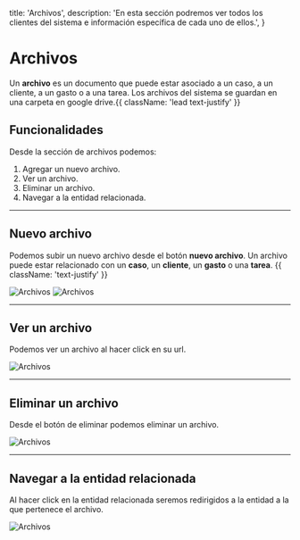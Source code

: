   title: 'Archivos',
  description:
    'En esta sección podremos ver todos los clientes del sistema e información específica de cada uno de ellos.',
}

# Archivos

Un **archivo** es un documento que puede estar asociado a un caso, a un cliente, a un gasto o a una tarea. Los archivos del sistema se guardan en una carpeta en google drive.{{ className: 'lead text-justify' }}

## Funcionalidades

Desde la sección de archivos podemos:

1. Agregar un nuevo archivo.
2. Ver un archivo.
3. Eliminar un archivo.
4. Navegar a la entidad relacionada.

---

## Nuevo archivo

Podemos subir un nuevo archivo desde el botón **nuevo archivo**. Un archivo puede estar relacionado con un **caso**, un **cliente**, un **gasto** o una **tarea**. {{ className: 'text-justify' }}

<Image src="/images/archivos-1.png" alt="Archivos" width={1101} height={887} />

<Image src="/images/archivos-2.png" alt="Archivos" width={1097} height={448} />

---

## Ver un archivo

Podemos ver un archivo al hacer click en su url.

<Image src="/images/archivos-3.png" alt="Archivos" width={1098} height={423} />

---

## Eliminar un archivo

Desde el botón de eliminar <DeleteIcon/> podemos eliminar un archivo.

<Image src="/images/archivos-1.png" alt="Archivos" width={700} height={500} />

---

## Navegar a la entidad relacionada

Al hacer click en la entidad relacionada seremos redirigidos a la entidad a la que pertenece el archivo.

<Image src="/images/archivos-1.png" alt="Archivos" width={700} height={500} />
